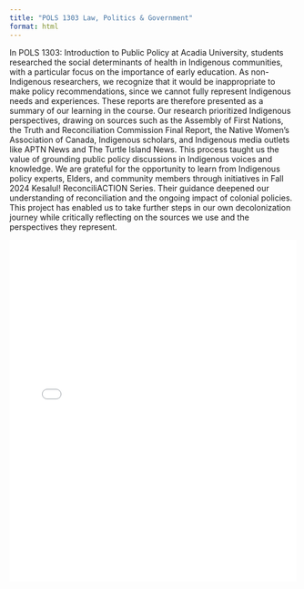 ```yaml
---
title: "POLS 1303 Law, Politics & Government"
format: html
---
```

In POLS 1303: Introduction to Public Policy at Acadia University, students researched the social determinants of health in Indigenous communities, with a particular focus on the importance of early education. As non-Indigenous researchers, we recognize that it would be inappropriate to make policy recommendations, since we cannot fully represent Indigenous needs and experiences. These reports are therefore presented as a summary of our learning in the course.
Our research prioritized Indigenous perspectives, drawing on sources such as the Assembly of First Nations, the Truth and Reconciliation Commission Final Report, the Native Women’s Association of Canada, Indigenous scholars, and Indigenous media outlets like APTN News and The Turtle Island News. This process taught us the value of grounding public policy discussions in Indigenous voices and knowledge.
We are grateful for the opportunity to learn from Indigenous policy experts, Elders, and community members through initiatives in Fall 2024 Kesalul!  ReconciliACTION Series. Their guidance deepened our understanding of reconciliation and the ongoing impact of colonial policies. This project has enabled us to take further steps in our own decolonization journey while critically reflecting on the sources we use and the perspectives they represent.

<embed src="pols1303.pdf" type="application/pdf" width="100%" height="600px" />